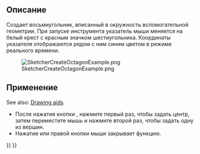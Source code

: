 <languages/>

{{Docnav/ru
|[[Sketcher_CreateHeptagon/ru|Семиугольник]]
|[[Sketcher_CreateRegularPolygon/ru|Правильный многоугольник]]
|[[Sketcher_Workbench/ru|Sketcher]]
|IconL=Sketcher_CreateHeptagon.svg
|IconR=Sketcher_CreateRegularPolygon.png
|IconC=Workbench_Sketcher.svg
}}

<div class="mw-translate-fuzzy">
{{GuiCommand/ru
|Name/ru=Восьмиугольник
|Name=Sketcher_CreateOctagon
|MenuLocation=Эскиз → Геометрия эскиза → Восьмиугольник
|Workbenches=[[Sketcher_Workbench/ru|Sketcher]]
|Shortcut={{KEY|G}} {{KEY|P}} {{KEY|8}}
|Version=0.15
}}
</div>

<span id="Description"></span>
==Описание==

<div class="mw-translate-fuzzy">
Создает восьмиугольник, вписанный в окружность вспомогательной геометрии. При запуске инструмента указатель мыши меняется на белый крест с красным значком шестиугольника. 
Координаты указателя отображаются рядом с ним синим цветом в режиме реального времени.
</div>

[[Image:SketcherCreateOctagonExample.png‎]]

<span id="Usage"></span>
== Применение ==

See also: [[Sketcher_Workbench#Drawing_aids|Drawing aids]].

<div class="mw-translate-fuzzy">
* После нажатия кнопки {{Button|[[File:Sketcher_CreateOctagon.svg|16px]] [[Sketcher_CreateOctagon|Восьмиугольник]]}}, нажмите первый раз, чтобы задать центр, затем переместите мышь и нажмите второй раз, чтобы задать одну из вершин.
* Нажатие {{KEY|Esc}} или правой кнопки мыши закрывает функцию.
</div>


{{Docnav/ru
|[[Sketcher_CreateHeptagon/ru|Семиугольник]]
|[[Sketcher_CreateRegularPolygon/ru|Правильный многоугольник]]
|[[Sketcher_Workbench/ru|Sketcher]]
|IconL=Sketcher_CreateHeptagon.svg
|IconR=Sketcher_CreateRegularPolygon.png
|IconC=Workbench_Sketcher.svg
}}

{{Sketcher_Tools_navi{{#translation:}}}}
{{Userdocnavi{{#translation:}}}}